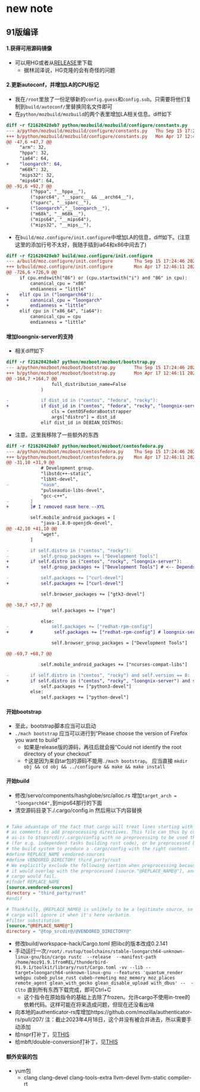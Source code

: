 # new note
91版编译
-----

#### 1.获得可用源码镜像

*   可以用HG或者从[RELEASE](https://archive.mozilla.org/pub/thunderbird/releases/)里下载
    *   据林润泽说，HG克隆的会有奇怪的问题
        

#### 2.更新autoconf，并增加LA的CPU标记

*   我在`/root`里放了一份足够新的`config.guess`和`config.sub`。只需要将他们复制到`build/autoconf/`里替换同名文件即可
*   在`python/mozbuild/mozbuild`的两个表里增加LA相关信息。diff如下

```diff
diff -r f21620428eb7 python/mozbuild/mozbuild/configure/constants.py
--- a/python/mozbuild/mozbuild/configure/constants.py   Thu Sep 15 17:24:46 2022 +0200
+++ b/python/mozbuild/mozbuild/configure/constants.py   Mon Apr 17 12:42:46 2023 +0800
@@ -47,6 +47,7 @@
     "arm": 32,
     "hppa": 32,
     "ia64": 64,
+    "loongarch": 64,
     "m68k": 32,
     "mips32": 32,
     "mips64": 64,
@@ -91,6 +92,7 @@
         ("hppa", "__hppa__"),
         ("sparc64", "__sparc__ && __arch64__"),
         ("sparc", "__sparc__"),
+        ("loongarch","__loongarch__"),
         ("m68k", "__m68k__"),
         ("mips64", "__mips64"),
         ("mips32", "__mips__"),
```

*   在`build/moz.configure/init.configure`中增加LA的信息，diff如下。(注意这里的添加行号不太好，我随手插到ia64和x86中间去了)

```diff
diff -r f21620428eb7 build/moz.configure/init.configure
--- a/build/moz.configure/init.configure        Thu Sep 15 17:24:46 2022 +0200
+++ b/build/moz.configure/init.configure        Mon Apr 17 12:46:11 2023 +0800
@@ -726,6 +726,9 @@
     if cpu.endswith("86") or (cpu.startswith("i") and "86" in cpu):
         canonical_cpu = "x86"
         endianness = "little"
+    elif cpu in ("loongarch64"):
+        canonical_cpu = "loongarch"
+        endianness = "little"
     elif cpu in ("x86_64", "ia64"):
         canonical_cpu = cpu
         endianness = "little"
```

#### 增加loongnix-server的支持

*   相关diff如下

```diff
diff -r f21620428eb7 python/mozboot/mozboot/bootstrap.py
--- a/python/mozboot/mozboot/bootstrap.py       Thu Sep 15 17:24:46 2022 +0200
+++ b/python/mozboot/mozboot/bootstrap.py       Mon Apr 17 12:46:11 2023 +0800
@@ -164,7 +164,7 @@
                 full_distribution_name=False
             )

-            if dist_id in ("centos", "fedora", "rocky"):
+            if dist_id in ("centos", "fedora", "rocky", "loongnix-server"):
                 cls = CentOSFedoraBootstrapper
                 args["distro"] = dist_id
             elif dist_id in DEBIAN_DISTROS:
```

*   注意。这里我移除了一些额外的东西

```diff
diff -r f21620428eb7 python/mozboot/mozboot/centosfedora.py
--- a/python/mozboot/mozboot/centosfedora.py    Thu Sep 15 17:24:46 2022 +0200
+++ b/python/mozboot/mozboot/centosfedora.py    Mon Apr 17 12:46:11 2023 +0800
@@ -31,10 +31,9 @@
             # Development group.
             "libstdc++-static",
             "libXt-devel",
-            "nasm",
             "pulseaudio-libs-devel",
             "gcc-c++",
-        ]
+        ]# I removed nasm here --XYL

         self.mobile_android_packages = [
             "java-1.8.0-openjdk-devel",
@@ -42,10 +41,10 @@
             "wget",
         ]

-        if self.distro in ("centos", "rocky"):
-            self.group_packages += ["Development Tools"]
+        if self.distro in ("centos", "rocky", "loongnix-server"):
+            self.group_packages += ["Development Tools"] # <-- Depends on this  --XYL

-            self.packages += ["curl-devel"]
+            self.packages += ["curl-devel"]

             self.browser_packages += ["gtk3-devel"]

@@ -58,7 +57,7 @@
                 self.packages += ["npm"]

             else:
-                self.packages += ["redhat-rpm-config"]
+        #        self.packages += ["redhat-rpm-config"] # loongnix-server does not contain this --XYL

                 self.browser_group_packages = ["Development Tools"]

@@ -69,7 +68,7 @@

             self.mobile_android_packages += ["ncurses-compat-libs"]

-        if self.distro in ("centos", "rocky") and self.version == 8:
+        if self.distro in ("centos", "rocky", "loongnix-server") and self.version == 8: # for loongnix-server the version is 8
             self.packages += ["python3-devel"]
         else:
             self.packages += ["python-devel"]
```

#### 开始bootstrap

*   至此，bootstrap脚本应当可以启动
*   `./mach bootstrap` 应当可以进行到“Please choose the version of Firefox you want to build”
    *   如果是release版的源码，再往后就会报“Could not identify the root directory of your checkout”
    *   ↑这是因为来自tar包的源码不能用`./mach bootstrap`。 应当直接 `mkdir obj && cd obj && ../configure && make && make install`

#### 开始build
*  修改/servo/components/hashglobe/src/alloc.rs 增加`target_arch = "loongarch64",`到mips64那行的下面
*  清空源码目录下./.cargo/config.in 然后用以下内容替换
```toml

# Take advantage of the fact that cargo will treat lines starting with #
# as comments to add preprocessing directives. This file can thus by copied
# as-is to $topsrcdir/.cargo/config with no preprocessing to be used there
# (for e.g. independent tasks building rust code), or be preprocessed by
# the build system to produce a .cargo/config with the right content.
#define REPLACE_NAME vendored-sources
#define VENDORED_DIRECTORY third_party/rust
# We explicitly exclude the following section when preprocessing because
# it would overlap with the preprocessed [source."@REPLACE_NAME@"], and
# cargo would fail.
#ifndef REPLACE_NAME
[source.vendored-sources]
directory = "third_party/rust"
#endif

# Thankfully, @REPLACE_NAME@ is unlikely to be a legitimate source, so
# cargo will ignore it when it's here verbatim.
#filter substitution
[source."@REPLACE_NAME@"]
directory = "@top_srcdir@/@VENDORED_DIRECTORY@"
```
*  修改build/workspace-hack/Cargo.toml  把libc的版本改成0.2.141
*  手动运行一次`/root/.rustup/toolchains/stable-loongarch64-unknown-linux-gnu/bin/cargo rustc  --release  --manifest-path /home/moz91.9.1fromREL/thunderbird-91.9.1/toolkit/library/rust/Cargo.toml -vv --lib --target=loongarch64-unknown-linux-gnu --features 'quantum_render webgpu cubeb_pulse_rust cubeb-remoting moz_memory moz_places remote_agent glean_with_gecko glean_disable_upload with_dbus' --  -Clto` 直到所有东西下载完成，即可Ctrl+C   
   *    这个指令在原始指令的基础上去除了frozen。允许cargo不使用in-tree的依赖代码。这样可能在将来造成问题，但现在还没看出啥
*  向本地的authenticator-rs库增加https://github.com/mozilla/authenticator-rs/pull/207/    注：截止2023年4月18日，这个并没有被合并进去，所以需要手动添加
*  给nspr打补丁，见[THIS](https://hg.mozilla.org/projects/nspr/rev/935cb7d70045c6aff422537733c83565b8a617b6)
*  给mbft/double-conversion打补丁，见[THIS](https://github.com/google/double-conversion/pull/162/files)


#### 额外安装的包
*  yum包
   * clang clang-devel clang-tools-extra llvm-devel llvm-static  compiler-rt
